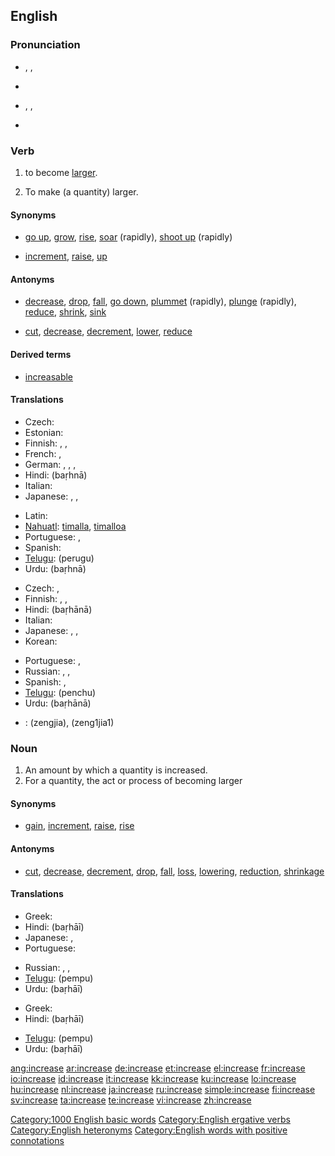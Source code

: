 ==English==

===Pronunciation===
* {{sense|verb}} {{enPR|ĭnkrēs’}}, {{IPA|/ɪnˈkriːs/}}, {{SAMPA|/In"kri:s/}}
* {{audio|en-us-increase-verb.ogg|Audio (US)}}
* {{sense|noun}} {{enPR|ĭn'krēs}}, {{IPA|/ˈɪnkriːs/}}, {{SAMPA|/"Inkri:s/}}
* {{audio|en-us-increase-noun.ogg|Audio (US)}}
*: {{rhymes|iːs}}

===Verb===
{{en-verb|increas|ing}}

# {{intransitive|of a quantity}} to become [[large]]r.
# {{transitive}} To make (a quantity) larger.

====Synonyms====
* {{sense|become larger}} [[go up]], [[grow]], [[rise]], [[soar]] (rapidly), [[shoot up]] (rapidly)
* {{sense|make larger}} [[increment]], [[raise]], {{qualifier|informal}} [[up]]

====Antonyms====
* {{sense|become larger}} [[decrease]], [[drop]], [[fall]], [[go down]], [[plummet]] (rapidly), [[plunge]] (rapidly), [[reduce]], [[shrink]], [[sink]]
* {{sense|make larger}} [[cut]], [[decrease]], [[decrement]], [[lower]], [[reduce]]

====Derived terms====
* [[increasable]]

====Translations====
{{trans-top|become larger}}
* Czech: {{t-|cs|stoupat}}
* Estonian: {{t-|et|kasvama}}
* Finnish: {{t+|fi|kasvaa}}, {{t+|fi|lisääntyä}}, {{t-|fi|suurentua}}
* French: {{t+|fr|augmenter}}, {{t+|fr|croître}}
* German: {{t+|de|wachsen|alt=(an)-wachsen}}, {{t-|de|sich vergrößern}}, {{t-|de|steigern}}, {{t+|de|erhöhen}}
* Hindi: {{t-|hi|बढना|sc=Deva|xs=Hindi}} (baṛhnā)
* Italian: {{t+|it|aumentare}}
* Japanese: {{t-|ja|増える|tr=fueru|sc=Jpan}}, {{t-|ja|増加する|tr=zōka suru|sc=Jpan}}, {{t-|ja|増大する|tr=zōdai suru|sc=Jpan}}
{{trans-mid}}
* Latin: {{t-|la|augere}} <!-- shouldn't [[augere]] move to [[augero]]? -->
* [[Nahuatl]]: [[timalla]], [[timalloa]]
* Portuguese: {{t+|pt|aumentar}}, {{t+|pt|acrescentar}}
* Spanish: {{t+|es|aumentar}}
* [[Telugu]]: {{t+|te|పెరుగు|sc=Telu}} (perugu)
* Urdu: {{t-|ur|بڑھنا|sc=ur-Arab|xs=Urdu}} (baṛhnā)
{{trans-bottom}}

{{trans-top|make larger}}
* Czech: {{t-|cs|zvýšit}}, {{t-|cs|zvětšit}}
* Finnish: {{t+|fi|kasvattaa}}, {{t+|fi|lisätä}}, {{t-|fi|suurentaa}}
* Hindi: {{t-|hi|बढाना|sc=Deva|xs=Hindi}} (baṛhānā)
* Italian: {{t+|it|aumentare}}
* Japanese: {{t-|ja|増える|tr=fueru|sc=Jpan}}, {{t-|ja|増加する|tr=zōka suru|sc=Jpan}}, {{t-|ja|増大する|tr=zōdai suru|sc=Jpan}}
* Korean: {{t-|ko|증가시키다|tr=jeunggasikida|sc=Hang}}
{{trans-mid}}
* Portuguese: {{t+|pt|aumentar}}, {{t+|pt|progredir}}
* Russian: {{t+|ru|увеличивать|tr=uv'elíčivat'|sc=Cyrl}}, {{t+|ru|увеличить|tr=uv'elíčit'|sc=Cyrl}}, {{t-|ru|наращивать|tr=narášivat'|sc=Cyrl}} {{t|ru|нарастить|tr=narastít'|sc=Cyrl}}
* Spanish: {{t+|es|aumentar}}, {{t+|es|subir}}
* [[Telugu]]: {{t|te|పెంచు|sc=Telu}} (penchu)
* Urdu: {{t-|ur|بڑھانا|sc=ur-Arab|xs=Urdu}} (baṛhānā)
{{trans-bottom}}

{{checktrans}}

* {{ttbc|Chinese}}: <!--proper Chinese script required-->(zengjia), (zeng1jia1)

===Noun===
{{en-noun}}

# An amount by which a quantity is increased.
# For a quantity, the act or process of becoming larger

====Synonyms====
* {{sense|amount by which a quantity is increased}} [[gain]], [[increment]], {{qualifier|US, said of pay}} [[raise]], [[rise]]

====Antonyms====
* {{sense|amount by which a quantity is increased}} [[cut]], [[decrease]], [[decrement]], [[drop]], [[fall]], [[loss]], [[lowering]], [[reduction]], [[shrinkage]]

====Translations====
{{trans-top|increased amount}}
* Greek: {{t+|el|αύξηση|f|tr=áfxisi|sc=Grek}}
* Hindi: {{t-|hi|बढाई|f|sc=Deva|xs=Hindi}} (baṛhāī)
* Japanese: {{t+|ja|増加|tr=zōka|sc=Jpan}}, {{t-|ja|増大|tr=zōdai|sc=Jpan}}
* Portuguese: {{t+|pt|acréscimo|m}}
{{trans-mid}}
* Russian: {{t-|ru|увеличение|g=n|tr=uveličénije|sc=Cyrl}}, {{t+|ru|рост|g=m|tr=rost|sc=Cyrl}}, {{t-|ru|прирост|g=m|tr=priróst|sc=Cyrl}}
* [[Telugu]]: {{t|te|పెంపు|sc=Telu}} (pempu)
* Urdu: {{t-|ur|بڑھاْی|f|sc=ur-Arab|xs=Urdu}} (baṛhāī)
{{trans-bottom}}

{{trans-top|act of becoming larger}}
* Greek: {{t+|el|αύξηση|f|tr=áfxisi|sc=Grek}}
* Hindi: {{t-|hi|बढाई|f|sc=Deva|xs=Hindi}} (baṛhāī)
{{trans-mid}}
* [[Telugu]]: {{t|te|పెంపు|sc=Telu}} (pempu)
* Urdu: {{t-|ur|بڑھاْی|f|sc=ur-Arab|xs=Urdu}} (baṛhāī)
{{trans-bottom}}

[[Category:1000 English basic words]]
[[Category:English ergative verbs]]
[[Category:English heteronyms]]
[[Category:English words with positive connotations]]

[[ang:increase]]
[[ar:increase]]
[[de:increase]]
[[et:increase]]
[[el:increase]]
[[fr:increase]]
[[io:increase]]
[[id:increase]]
[[it:increase]]
[[kk:increase]]
[[ku:increase]]
[[lo:increase]]
[[hu:increase]]
[[nl:increase]]
[[ja:increase]]
[[ru:increase]]
[[simple:increase]]
[[fi:increase]]
[[sv:increase]]
[[ta:increase]]
[[te:increase]]
[[vi:increase]]
[[zh:increase]]